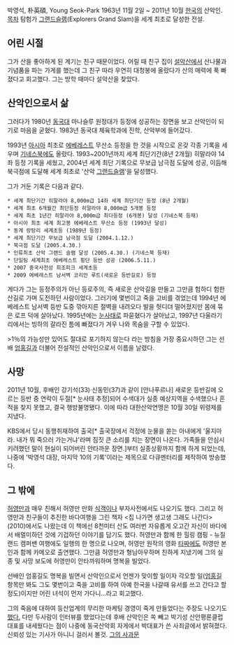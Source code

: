 박영석, 朴英碩, Young Seok-Park
1963년 11월 2일 ~ 2011년 10월
[[한국]]의 산악인.
[[목차]]
탐험가 [[그랜드슬램]](Explorers Grand Slam)을 세계 최초로 달성한 전설.
== 어린 시절 ==
그가 산을 좋아하게 된 계기는 친구 때문이었다. 어릴 때 친구 집이 [[설악산]]에서 산나물과 기념품을 파는 가게를 했는데 그 친구 따라 우연히 대청봉에 올랐다가 산의 매력에 푹 빠졌다고 회고했다. 그는 방학 때마다 설악산을 찾았다.
== 산악인으로서 삶 ==
그러다가 1980년 [[동국대]] 마나슬루 원정대가 등정에 성공하는 장면을 보고 산악인이 되기로 마음을 굳혔다. 1983년 동국대 체육학과에 진학, 산악부에 들어갔다.

1993년 [[아시아]] 최초로 [[에베레스트]] 무산소 등정을 한 것을 시작으로 온갖 각종 기록을 세우며 [[기네스북]]에도 올랐다. 1993~2001년까지 세계 최단기간(8년 2개월) 히말라야 14좌 등정 기록을 세웠고, 2004년 세계 최단 기록으로 무보급 남극점 도달에 성공, 이듬해 북극점에 도달해 세계 최초로 '산악 [[그랜드슬램]]'을 달성했다. 

그가 거둔 기록은 다음과 같다.

 * 세계 최단기간 히말라야 8,000m급 14좌 세계 최단기간 등정 (8년 2개월)
 * 세계 최초 6개월간 최단등정 히말라야 8,000m급 5개봉 등정
 * 세계 최초 1년간 히말라야 8,000m급 최다등정 (6개봉) 달성 (기네스북 등재)
 * 아시아 최초 세계 최고봉 에베레스트 무산소 등정 (1993년 달성)
 * 동계 랑탕리 세계초등 (1989년 등정)
 * 세계 최단기간 무보급 남극점 도달 (2004.1.12.)
 * 북극점 도달 (2005.4.30.)
 * 인류최초 산악 그랜드 슬램 달성 (2005.4.30.) (기네스북 등재)
 * 단일팀 세계최초 에베레스트 횡단 등반 성공 (2006.5.11.)
 * 2007 중국사천성 희조피크 세계초등
 * 2009 에베레스트 남서벽 코리안 루트(새로운 등반길로) 등정

게다가 그는 등정주의가 아닌 등로주의, 즉 새로운 산악길을 만들고 그만큼 험하디 험한 산길로 가며 도전하던 사람이었다. 그러기에 몇번이고 죽을 고비를 겪었는데 1994년 에베레스트 남서벽 등반 도중 깎아지른 절벽을 내려오다 발을 헛디뎌 떨어졌지만 몸에 묶은 로프 덕에 살아났다. 1995년에는 [[눈사태]]로 파묻혔다가 살아났고, 1997년 다울라기리에서는 빙하의 갈라진 틈에 빠졌다가 겨우 나와 목숨을 구할 수 있었다.

>1％의 가능성만 있어도 절대로 포기하지 않는다
라는 방침을 가장 중요시하던 그는 선배 [[엄홍길]]과 더불어 전설적인 산악인으로서 이름을 날렸다.
== 사망 ==
2011년 10월, 후배인 강기석(33)·신동민(37)과 같이 [안나푸르나] 새로운 등반길에 오르는 등반 중 연락이 두절[* 눈사태 추정]되어 수색대가 실종 예상지역을 수색했으나 흔적을 찾지 못했고, 결국 행방불명됐다. 이에 따라 대한산악연맹은 10월 30일 위령제를 지냈다.

KBS에서 당시 동행취재하여 출국[* 출국장에서 걱정에 눈물을 쏟는 아내에게 '울지마라. 내가 뭐 죽으러 가는거냐'라며 짐짓 큰 소리를 치는 장면이 나온다. 가족들을 안심시키려했던 말이 현실이 되어버린 안타까운 장면.]부터 실종상황까지 함께 하게 되었는데, 나중에 '박영석 대장, 마지막 10의 기록'이라는 제목으로 다큐멘터리를 제작하여 방송했다.
== 그 밖에 ==
[[허영만]]과 매우 친해서 허영만 만화 [[식객]]이나 부자사전에서도 나오기도 했다. 그리고 허영만과 친구들이 추진한 바다여행을 그린 책자 <집 나가면 생고생 그래도 나간다>(2010)에서도 나왔는데 이 책에선 8천미터 산도 여러번 자유롭게 오고간 자신이 바다에서 배멀미하던 것에 기겁하던 이야기를 담기도 했다. 허영만과 함께 한 힐링 캠핑 - 뉴질랜드 캠퍼밴 여행에도 일행의 한 명으로 나오며, 허영만 원작의 영화 [[타짜]]에도 허영만 본인과 함께 카메오로 출연했다. 그만큼 허영만과 형님아우하며 친하게 지냈기에 그의 실종 및 사망 보도에 허영만이 안타까워하며 명복을 빌었다.

선배인 엄홍길도 명복을 빌면서 산악인으로서 언젠가 맞이할 일이자 각오할 일([[엄홍길]] 항목만 봐도 그도 몇번이고 죽을 고비를 하여 아예 한국을 나갈때 유서를 쓰고 간다고 할 정도)이지만 어린 녀석이 먼저 가다니...라고 회고했다.

그의 죽음에 대하여 등산업계의 무리한 마케팅 경영이 죽게 만들었다는 주장도 나오기도 [https://www.mediatoday.co.kr/news/articleView.html?idxno=98268 했다.] 다만 두사람이 인터뷰를 했었다는데 후배 산악인은 쏙 빼고 박기성 산안평론클럽 대표를 내세웠다는 점이 나중에 동국산악회 자게에서 박대표가 쓴 사죄글에서 밝혀졌다. 신뢰성 있는 기사가 아니니 걸러서 볼것. [http://www.dongak.or.kr/new/community/community.php 그의 사과문]
